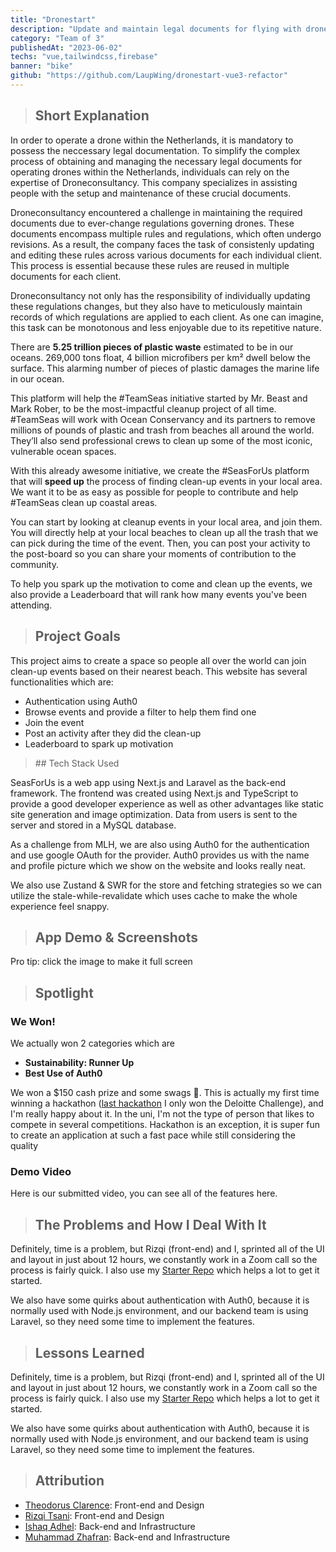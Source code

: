 ```yaml
---
title: "Dronestart"
description: "Update and maintain legal documents for flying with drones. Built for droneconsultancy"
category: "Team of 3"
publishedAt: "2023-06-02"
techs: "vue,tailwindcss,firebase"
banner: "bike"
github: "https://github.com/LaupWing/dronestart-vue3-refactor"
---
```


> ## Short Explanation

In order to operate a drone within the Netherlands, it is mandatory to possess the neccessary legal documentation. To simplify the complex process of obtaining and managing the necessary legal documents for operating drones within the Netherlands, individuals can rely on the expertise of Droneconsultancy. This company specializes in assisting people with the setup and maintenance of these crucial documents.

Droneconsultancy encountered a challenge in maintaining the required documents due to ever-change regulations governing drones. These documents encompass multiple rules and regulations, which often undergo revisions. As a result, the company faces the task of consistenly updating and editing these rules across various documents for each individual client. This process is essential because these rules are reused in multiple documents for each client. 

Droneconsultancy not only has the responsibility of individually updating these regulations changes, but they also have to meticulously maintain records of which regulations are applied to each client. As one can imagine, this task can be monotonous and less enjoyable due to its repetitive nature.

There are **5.25 trillion pieces of plastic waste** estimated to be in our oceans. 269,000 tons float, 4 billion microfibers per km² dwell below the surface. This alarming number of pieces of plastic damages the marine life in our ocean.

This platform will help the #TeamSeas initiative started by Mr. Beast and Mark Rober, to be the most-impactful cleanup project of all time. #TeamSeas will work with Ocean Conservancy and its partners to remove millions of pounds of plastic and trash from beaches all around the world. They’ll also send professional crews to clean up some of the most iconic, vulnerable ocean spaces.

With this already awesome initiative, we create the #SeasForUs platform that will **speed up** the process of finding clean-up events in your local area. We want it to be as easy as possible for people to contribute and help #TeamSeas clean up coastal areas.

You can start by looking at cleanup events in your local area, and join them. You will directly help at your local beaches to clean up all the trash that we can pick during the time of the event. Then, you can post your activity to the post-board so you can share your moments of contribution to the community.

To help you spark up the motivation to come and clean up the events, we also provide a Leaderboard that will rank how many events you've been attending.

> ## Project Goals

This project aims to create a space so people all over the world can join clean-up events based on their nearest beach. This website has several functionalities which are:

- Authentication using Auth0
- Browse events and provide a filter to help them find one
- Join the event
- Post an activity after they did the clean-up
- Leaderboard to spark up motivation

<blockquote className='with-icons'>
  ## Tech Stack Used
  <div className='not-prose mt-2'>
    <TechIcons techs={['nextjs', 'tailwindcss', 'swr']} />
  </div>
</blockquote>

SeasForUs is a web app using Next.js and Laravel as the back-end framework. The frontend was created using Next.js and TypeScript to provide a good developer experience as well as other advantages like static site generation and image optimization. Data from users is sent to the server and stored in a MySQL database.

As a challenge from MLH, we are also using Auth0 for the authentication and use google OAuth for the provider. Auth0 provides us with the name and profile picture which we show on the website and looks really neat.

We also use Zustand & SWR for the store and fetching strategies so we can utilize the stale-while-revalidate which uses cache to make the whole experience feel snappy.

> ## App Demo & Screenshots

Pro tip: click the image to make it full screen

<SplitImage>
  <Split>
    <CloudinaryImage
      mdx
      className='!mb-0'
      publicId='samples/bike'
      alt='landing-page'
      width={800}
      height={426}
    />
    <CloudinaryImage
      mdx
      publicId='samples/bike'
      alt='login'
      width={800}
      height={424}
    />
    <CloudinaryImage
      mdx
      publicId='samples/bike'
      alt='join'
      width={800}
      height={424}
    />
    <CloudinaryImage
      mdx
      publicId='samples/bike'
      alt='myevents'
      width={1439}
      height={767}
    />
  </Split>
  <Split>
    <CloudinaryImage
      mdx
      className='!mb-0'
      publicId='samples/bike'
      alt='events-page'
      width={800}
      height={397}
    />
    <CloudinaryImage
      mdx
      publicId='samples/bike'
      alt='filter'
      width={800}
      height={427}
    />
    <CloudinaryImage
      mdx
      publicId='samples/bike'
      alt='post-activity'
      width={800}
      height={425}
    />
    <CloudinaryImage
      mdx
      publicId='samples/bike'
      alt='leaderboard'
      width={1441}
      height={765}
    />
  </Split>
</SplitImage>

> ## Spotlight

### We Won!

<SplitImage>
  <Split>
    <CloudinaryImage
      mdx
      publicId='samples/bike'
      alt='winner-runnerup'
      width={1920}
      height={1080}
    />
  </Split>
  <Split>
    <CloudinaryImage
      mdx
      publicId='samples/bike'
      alt='winner-auth0'
      width={1920}
      height={1080}
    />
  </Split>
</SplitImage>

We actually won 2 categories which are

- **Sustainability: Runner Up**
- **Best Use of Auth0**

We won a $150 cash prize and some swags 🤑. This is actually my first time winning a hackathon ([last hackathon](https://theodorusclarence.com/projects/love4heroes) I only won the Deloitte Challenge), and I'm really happy about it. In the uni, I'm not the type of person that likes to compete in several competitions. Hackathon is an exception, it is super fun to create an application at such a fast pace while still considering the quality

### Demo Video

Here is our submitted video, you can see all of the features here.

<LiteYouTubeEmbed
  id='YeefWeSYLUQ'
  poster='maxresdefault'
  title='Demo Video'
  noCookie={true}
/>

> ## The Problems and How I Deal With It

Definitely, time is a problem, but Rizqi (front-end) and I, sprinted all of the UI and layout in just about 12 hours, we constantly work in a Zoom call so the process is fairly quick. I also use my [Starter Repo](https://github.com/theodorusclarence/ts-nextjs-tailwind-starter) which helps a lot to get it started.

We also have some quirks about authentication with Auth0, because it is normally used with Node.js environment, and our backend team is using Laravel, so they need some time to implement the features.

> ## Lessons Learned

Definitely, time is a problem, but Rizqi (front-end) and I, sprinted all of the UI and layout in just about 12 hours, we constantly work in a Zoom call so the process is fairly quick. I also use my [Starter Repo](https://github.com/theodorusclarence/ts-nextjs-tailwind-starter) which helps a lot to get it started.

We also have some quirks about authentication with Auth0, because it is normally used with Node.js environment, and our backend team is using Laravel, so they need some time to implement the features.

> ## Attribution

- [Theodorus Clarence](https://github.com/theodorusclarence): Front-end and Design
- [Rizqi Tsani](https://github.com/rizqitsani): Front-end and Design
- [Ishaq Adhel](https://github.com/ishaqadhel): Back-end and Infrastructure
- [Muhammad Zhafran](https://github.com/franszhafran): Back-end and Infrastructure